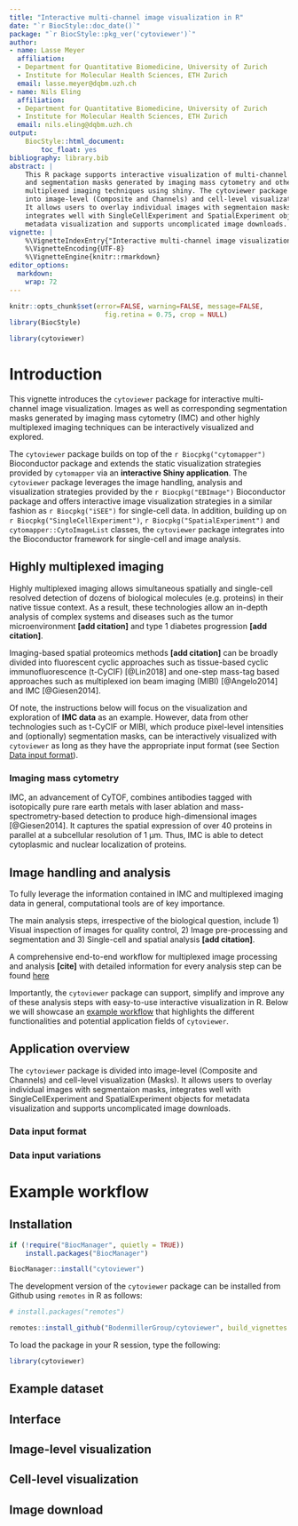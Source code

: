 ```yaml
---
title: "Interactive multi-channel image visualization in R"
date: "`r BiocStyle::doc_date()`"
package: "`r BiocStyle::pkg_ver('cytoviewer')`"
author:
- name: Lasse Meyer
  affiliation: 
  - Department for Quantitative Biomedicine, University of Zurich
  - Institute for Molecular Health Sciences, ETH Zurich
  email: lasse.meyer@dqbm.uzh.ch
- name: Nils Eling
  affiliation: 
  - Department for Quantitative Biomedicine, University of Zurich
  - Institute for Molecular Health Sciences, ETH Zurich
  email: nils.eling@dqbm.uzh.ch
output:
    BiocStyle::html_document:
        toc_float: yes
bibliography: library.bib
abstract: |
    This R package supports interactive visualization of multi-channel images 
    and segmentation masks generated by imaging mass cytometry and other highly 
    multiplexed imaging techniques using shiny. The cytoviewer package is divided
    into image-level (Composite and Channels) and cell-level visualization (Masks). 
    It allows users to overlay individual images with segmentaion masks, 
    integrates well with SingleCellExperiment and SpatialExperiment objects for 
    metadata visualization and supports uncomplicated image downloads.
vignette: |
    %\VignetteIndexEntry{"Interactive multi-channel image visualization in R"}
    %\VignetteEncoding{UTF-8}
    %\VignetteEngine{knitr::rmarkdown}
editor_options: 
  markdown: 
    wrap: 72
---
```


```r
knitr::opts_chunk$set(error=FALSE, warning=FALSE, message=FALSE,
                        fig.retina = 0.75, crop = NULL)
library(BiocStyle)
```

```r
library(cytoviewer)
```

# Introduction

This vignette introduces the `cytoviewer` package for interactive
multi-channel image visualization. Images as well as corresponding
segmentation masks generated by imaging mass cytometry (IMC) and other
highly multiplexed imaging techniques can be interactively visualized
and explored.

The `cytoviewer` package builds on top of the `r Biocpkg("cytomapper")`
Bioconductor package and extends the static visualization strategies
provided by `cytomapper` via an **interactive Shiny application**. The
`cytoviewer` package leverages the image handling, analysis and
visualization strategies provided by the `r Biocpkg("EBImage")`
Bioconductor package and offers interactive image visualization
strategies in a similar fashion as `r Biocpkg("iSEE")` for single-cell
data. In addition, building up on `r Biocpkg("SingleCellExperiment")`,
`r Biocpkg("SpatialExperiment")` and `cytomapper::CytoImageList`
classes, the `cytoviewer` package integrates into the Bioconductor
framework for single-cell and image analysis.

## Highly multiplexed imaging

Highly multiplexed imaging allows simultaneous spatially and single-cell
resolved detection of dozens of biological molecules (e.g. proteins) in
their native tissue context. As a result, these technologies allow an
in-depth analysis of complex systems and diseases such as the tumor
microenvironment **[add citation]** and type 1 diabetes progression
**[add citation]**.

Imaging-based spatial proteomics methods **[add citation]** can be
broadly divided into fluorescent cyclic approaches such as tissue-based
cyclic immunofluorescence (t-CyCIF) [@Lin2018] and one-step mass-tag
based approaches such as multiplexed ion beam imaging (MIBI)
[@Angelo2014] and IMC [@Giesen2014].

Of note, the instructions below will focus on the visualization and
exploration of **IMC data** as an example. However, data from other
technologies such as t-CyCIF or MIBI, which produce pixel-level
intensities and (optionally) segmentation masks, can be interactively
visualized with `cytoviewer` as long as they have the appropriate input
format (see Section [Data input format](#DataInputFormat)).

### Imaging mass cytometry

IMC, an advancement of CyTOF, combines antibodies tagged with
isotopically pure rare earth metals with laser ablation and
mass-spectrometry-based detection to produce high-dimensional images
[@Giesen2014]. It captures the spatial expression of over 40 proteins in
parallel at a subcellular resolution of 1 μm. Thus, IMC is able to
detect cytoplasmic and nuclear localization of proteins.

## Image handling and analysis

To fully leverage the information contained in IMC and multiplexed
imaging data in general, computational tools are of key importance.

The main analysis steps, irrespective of the biological question,
include 1) Visual inspection of images for quality control, 2) Image
pre-processing and segmentation and 3) Single-cell and spatial analysis
**[add citation]**.

A comprehensive end-to-end workflow for multiplexed image processing and
analysis **[cite]** with detailed information for every analysis step
can be found [here]()

Importantly, the `cytoviewer` package can support, simplify and improve
any of these analysis steps with easy-to-use interactive visualization
in R. Below we will showcase an [example workflow](#ExampleWorkflow)
that highlights the different functionalities and potential application
fields of `cytoviewer`.

## Application overview

The `cytoviewer` package is divided into image-level (Composite and
Channels) and cell-level visualization (Masks). It allows users to
overlay individual images with segmentaion masks, integrates well with
SingleCellExperiment and SpatialExperiment objects for metadata
visualization and supports uncomplicated image downloads.

### Data input format {#DataInputFormat}

### Data input variations {#DataInputVariation}

# Example workflow {#ExampleWorkflow}

## Installation

```r
if (!require("BiocManager", quietly = TRUE))
    install.packages("BiocManager")

BiocManager::install("cytoviewer")
```

The development version of the `cytoviewer` package can be installed
from Github using `remotes` in R as follows:

```r
# install.packages("remotes")

remotes::install_github("BodenmillerGroup/cytoviewer", build_vignettes = TRUE, dependencies = TRUE)
```

To load the package in your R session, type the following:

```r
library(cytoviewer)
```

## Example dataset

## Interface

## Image-level visualization

## Cell-level visualization

## Image download
